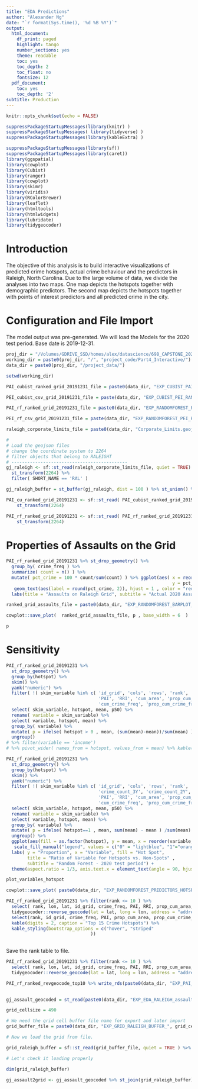 ```yaml
---
title: "EDA Predictions"
author: "Alexander Ng"
date: "`r format(Sys.time(), '%d %B %Y')`"
output:
  html_document:
    df_print: paged
    highlight: tango
    number_sections: yes
    theme: readable
    toc: yes
    toc_depth: 2
    toc_float: no
    fontsize: 12
  pdf_document:
    toc: yes
    toc_depth: '2'
subtitle: Production
---
```


```r
knitr::opts_chunk$set(echo = FALSE)
```

```r
suppressPackageStartupMessages(library(knitr) )
suppressPackageStartupMessages( library(tidyverse) )
suppressPackageStartupMessages(library(kableExtra) )

suppressPackageStartupMessages(library(sf))
suppressPackageStartupMessages(library(caret))
library(ggspatial)
library(cowplot)
library(Cubist)
library(ranger)
library(cowplot)
library(skimr)
library(viridis)
library(RColorBrewer)
library(leaflet)
library(htmltools)
library(htmlwidgets)
library(lubridate)
library(tidygeocoder)

```

# Introduction

The objective of this analysis is to build interactive visualizations of predicted crime hotspots, actual crime behaviour and the predictors in Raleigh, North Carolina.
Due to the large volume of data, we divide the analyses into two maps.  One map depicts the hotspots together with demographic predictors.   The second map depicts the hotspots
together with points of interest predictors and all predicted crime in the city.


# Configuration and File Import

The model output was pre-generated.
We will load the Models for the 2020 test period.   Base date is 2019-12-31.


```r

proj_dir = "/Volumes/GDRIVE_SSD/homes/alex/datascience/698_CAPSTONE_2021_FALL"
working_dir = paste0(proj_dir, "/", "project_code/Part4_Interactive/")
data_dir = paste0(proj_dir, "/project_data/")

setwd(working_dir)
```



```r

PAI_cubist_ranked_grid_20191231_file = paste0(data_dir, "EXP_CUBIST_PAI_RANKED_GRID_2019-12-31.geojson")

PEI_cubist_csv_grid_20191231_file = paste(data_dir, "EXP_CUBIST_PEI_RANKED_CSV_2019-12-31.csv")

PAI_rf_ranked_grid_20191231_file = paste0(data_dir, "EXP_RANDOMFOREST_PAI_RANKED_GRID_2019-12-31.geojson")

PEI_rf_csv_grid_20191231_file = paste(data_dir, "EXP_RANDOMFOREST_PEI_RANKED_CSV_2019-12-31.csv")

```

```r
raleigh_corporate_limits_file = paste0(data_dir, "Corporate_Limits.geojson")

```

```r
#
# Load the geojson files
# change the coordinate system to 2264
# filter objects that belong to RALEIGHT
# --------------------------------------------
gj_raleigh <- sf::st_read(raleigh_corporate_limits_file, quiet = TRUE) %>% 
  st_transform(2264) %>% 
  filter( SHORT_NAME == 'RAL' )

gj_raleigh_buffer = st_buffer(gj_raleigh, dist = 100 ) %>% st_union() %>% st_sf() 

```

```r

PAI_cu_ranked_grid_20191231 <- sf::st_read( PAI_cubist_ranked_grid_20191231_file, quiet = TRUE ) %>%
    st_transform(2264) 

PAI_rf_ranked_grid_20191231 <- sf::st_read( PAI_rf_ranked_grid_20191231_file, quiet = TRUE ) %>%
    st_transform(2264) 

```

# Properties of Assaults on the Grid

```r
PAI_rf_ranked_grid_20191231 %>% st_drop_geometry() %>% 
  group_by( crime_freq ) %>% 
  summarize( count = n() ) %>% 
  mutate( pct_crime = 100 * count/sum(count) ) %>% ggplot(aes( x = reorder( as.factor(crime_freq), desc(crime_freq) ), 
                                                               y = pct_crime )) + geom_bar(stat = "identity") + coord_flip() +
   geom_text(aes(label = round(pct_crime, 2)), hjust = 1 , color = "red") +
  labs(title = "Assaults on Raleigh Grid", subtitle = "Actual 2020 Assaults", x = "Incidents per Grid Cell", y = "% of Total" ) -> p

ranked_grid_assaults_file = paste0(data_dir, "EXP_RANDOMFOREST_BARPLOT_RANKED_GRID_2020.png")

cowplot::save_plot(  ranked_grid_assaults_file, p , base_width = 6  )

p

```

# Sensitivity

```r

PAI_rf_ranked_grid_20191231 %>% 
  st_drop_geometry() %>% 
  group_by(hotspot) %>% 
  skim() %>% 
  yank("numeric") %>%
  filter( !( skim_variable %in% c( 'id_grid', 'cols', 'rows', 'rank', 'area', 'lon', 'lat',
                                   'PAI', 'RRI', 'cum_area', 'prop_cum_area' ,
                                   'cum_crime_freq', 'prop_cum_crime_freq') ) ) %>%
  select( skim_variable, hotspot, mean, p50) %>%
  rename( variable = skim_variable) %>% 
  select( variable, hotspot, mean) %>%
  group_by( variable) %>%
  mutate( p = ifelse( hotspot > 0 , mean, (sum(mean)-mean))/sum(mean) ) %>%
  ungroup() 
# %>% filter(variable == 'income')
# %>% pivot_wider( names_from = hotspot, values_from = mean) %>% kable(digits = 3) %>% kable_styling(bootstrap_options = c("hover", "striped"))


```


```r
PAI_rf_ranked_grid_20191231 %>% 
  st_drop_geometry() %>% 
  group_by(hotspot) %>% 
  skim() %>% 
  yank("numeric") %>%
  filter( !( skim_variable %in% c( 'id_grid', 'cols', 'rows', 'rank', 'area', 'lon', 'lat', 'crime_count', 
                                   'crime_count_3Y', 'crime_count_2Y', 'crime_count_1Y', 'crime_count_6M', 
                                   'PAI', 'RRI', 'cum_area', 'prop_cum_area' ,
                                   'cum_crime_freq', 'prop_cum_crime_freq') ) ) %>%
  select( skim_variable, hotspot, mean, p50) %>%
  rename( variable = skim_variable) %>% 
  select( variable, hotspot, mean) %>%
  group_by( variable) %>%
  mutate( p = ifelse( hotspot==1 , mean, sum(mean) - mean ) /sum(mean) ) %>%
  ungroup() %>%
  ggplot(aes(fill = as.factor(hotspot), y = mean, x = reorder(variable, p) ) ) + geom_bar(position = "fill", stat="identity", width = 0.8) +
   scale_fill_manual("legend", values = c("0" = "lightblue", "1"="orange")) +
  labs( y = "Proportion", x = "Variable", fill = "Hot Spot", 
        title = "Ratio of Variable for Hotspots vs. Non-Spots" ,
        subtitle = "Random Forest - 2020 test period") +
  theme(aspect.ratio = 1/3, axis.text.x = element_text(angle = 90, hjust = .95, vjust = 0.2 ) ) -> plot_variables_hotspot

plot_variables_hotspot

cowplot::save_plot( paste0(data_dir, "EXP_RANDOMFOREST_PREDICTORS_HOTSPLOT_PLOT_2020.png" ), plot_variables_hotspot  , base_height = 6 )

```

```r
PAI_rf_ranked_grid_20191231 %>% filter(rank <= 10 ) %>%
  select( rank, lon, lat, id_grid, crime_freq, PAI, RRI, prop_cum_area, prop_cum_crime_freq ) %>%  st_drop_geometry() %>%
  tidygeocoder::reverse_geocode(lat = lat, long = lon, address = "address") %>%  
  select(rank, id_grid, crime_freq, PAI, prop_cum_area, prop_cum_crime_freq,address ) %>% 
  kable(digits = 2, caption = "Top 15 Crime Hotspots") %>%
  kable_styling(bootstrap_options = c("hover", "striped"
                                ))
  

```


Save the rank table to file.

```r
PAI_rf_ranked_grid_20191231 %>% filter(rank <= 10 ) %>%
  select( rank, lon, lat, id_grid, crime_freq, PAI, RRI, prop_cum_area, prop_cum_crime_freq ) %>%  st_drop_geometry() %>%
  tidygeocoder::reverse_geocode(lat = lat, long = lon, address = "address") -> PAI_rf_ranked_revgeocode_top10

PAI_rf_ranked_revgeocode_top10 %>% write_rds(paste0(data_dir, "EXP_PAI_RANKED_REVGEOCODE_RANDOMFOREST_2020_TOP10.rds") )
                                

```

```r

gj_assault_geocoded = st_read(paste0(data_dir, "EXP_EDA_RALEIGH_assaults_Aug2021.geojson" ), quiet = TRUE )

```

```r
grid_cellsize = 490

# We need the grid cell buffer file name for export and later import
grid_buffer_file = paste0(data_dir, "EXP_GRID_RALEIGH_BUFFER_", grid_cellsize, ".geojson")

```


```r
# Now we load the grid from file.

grid_raleigh_buffer = sf::st_read(grid_buffer_file, quiet = TRUE ) %>% st_transform(2264)

# Let's check it loading properly

dim(grid_raleigh_buffer)

```


```r
gj_assault2grid <- gj_assault_geocoded %>% st_join(grid_raleigh_buffer) %>% filter( !is.na( id_grid  ))


```

```r


```